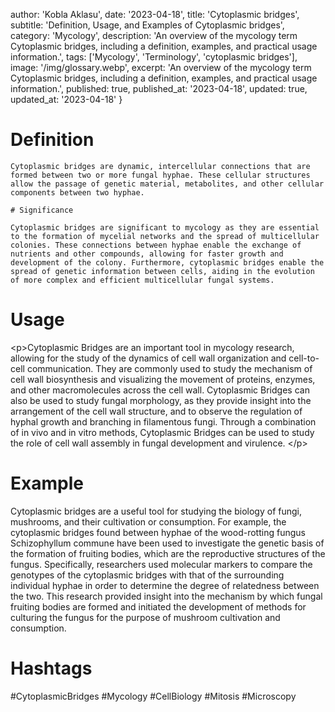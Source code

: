 
  author: 'Kobla Aklasu',
  date: '2023-04-18',
  title: 'Cytoplasmic bridges',
  subtitle: 'Definition, Usage, and Examples of Cytoplasmic bridges',
  category: 'Mycology',
  description: 'An overview of the mycology term Cytoplasmic bridges, including a definition, examples, and practical usage information.',
  tags: ['Mycology', 'Terminology', 'cytoplasmic bridges'],
  image: '/img/glossary.webp',
  excerpt: 'An overview of the mycology term Cytoplasmic bridges, including a definition, examples, and practical usage information.',
  published: true,
  published_at: '2023-04-18',
  updated: true,
  updated_at: '2023-04-18'
}




# Definition
    
    Cytoplasmic bridges are dynamic, intercellular connections that are formed between two or more fungal hyphae. These cellular structures allow the passage of genetic material, metabolites, and other cellular components between two hyphae.
    
    # Significance
    
    Cytoplasmic bridges are significant to mycology as they are essential to the formation of mycelial networks and the spread of multicellular colonies. These connections between hyphae enable the exchange of nutrients and other compounds, allowing for faster growth and development of the colony. Furthermore, cytoplasmic bridges enable the spread of genetic information between cells, aiding in the evolution of more complex and efficient multicellular fungal systems.

# Usage

&lt;p&gt;Cytoplasmic Bridges are an important tool in mycology research, allowing for the study of the dynamics of cell wall organization and cell-to-cell communication. They are commonly used to study the mechanism of cell wall biosynthesis and visualizing the movement of proteins, enzymes, and other macromolecules across the cell wall. Cytoplasmic Bridges can also be used to study fungal morphology, as they provide insight into the arrangement of the cell wall structure, and to observe the regulation of hyphal growth and branching in filamentous fungi. Through a combination of in vivo and in vitro methods, Cytoplasmic Bridges can be used to study the role of cell wall assembly in fungal development and virulence. &lt;/p&gt;

# Example

Cytoplasmic bridges are a useful tool for studying the biology of fungi, mushrooms, and their cultivation or consumption. For example, the cytoplasmic bridges found between hyphae of the wood-rotting fungus Schizophyllum commune have been used to investigate the genetic basis of the formation of fruiting bodies, which are the reproductive structures of the fungus. Specifically, researchers used molecular markers to compare the genotypes of the cytoplasmic bridges with that of the surrounding individual hyphae in order to determine the degree of relatedness between the two. This research provided insight into the mechanism by which fungal fruiting bodies are formed and initiated the development of methods for culturing the fungus for the purpose of mushroom cultivation and consumption.

# Hashtags

#CytoplasmicBridges #Mycology #CellBiology #Mitosis #Microscopy

